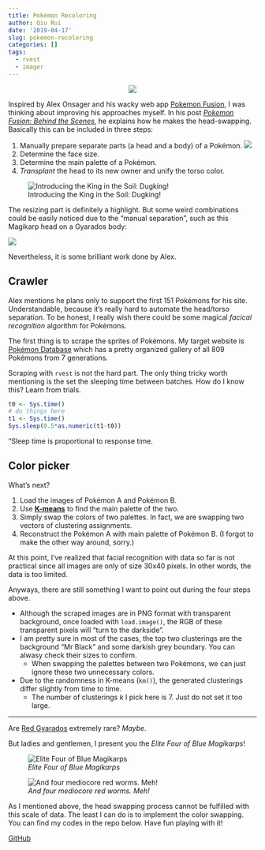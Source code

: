 ```yaml
---
title: Pokémon Recoloring
author: Qiu Rui
date: '2019-04-17'
slug: pokemon-recoloring
categories: []
tags:
  - rvest
  - imager
---
```


<center>
![](https://i.imgur.com/AAzmy6i.png)
</center>

Inspired by Alex Onsager and his wacky web app [Pokemon Fusion](https://pokemon.alexonsager.net/), I was thinking about improving his approaches myself. In his post *
[Pokemon Fusion: Behind the Scenes](https://www.alexonsager.net/2013/06/04/behind-the-scenes-pokemon-fusion.html)*, he explains how he makes the head-swapping. Basically this can be included in three steps:

1. Manually prepare separate parts (a head and a body) of a Pokémon. ![](/image/pokemon-1.png)
2. Determine the face size.
3. Determine the main palette of a Pokémon.
4. *Transplant* the head to its new owner and unify the torso color.

![Introducing the King in the Soil: Dugking!](/image/pokemon-dugking.png)

The resizing part is definitely a highlight. But some weird combinations could be easily noticed due to the "manual separation", such as this Magikarp head on a Gyarados body:

![](/image/pokemon-4.png)

Nevertheless, it is some brilliant work done by Alex.

## Crawler

Alex mentions he plans only to support the first 151 Pokémons for his site. Understandable, because it's really hard to automate the head/torso separation. To be honest, I really wish there could be some magical *facical recognition* algorithm for Pokémons.

The first thing is to scrape the sprites of Pokémons. My target website is [Pokémon Database](https://pokemondb.net/sprites) which has a pretty organized gallery of all 809 Pokémons from 7 generations.

Scraping with `rvest` is not the hard part. The only thing tricky worth mentioning is the set the sleeping time between batches. How do I know this? Learn from trials.

```r
t0 <- Sys.time()
# do things here
t1 <- Sys.time()
Sys.sleep(0.5*as.numeric(t1-t0))
```

<p class="caption">"Sleep time is proportional to response time.</p>

## Color picker

What's next?

1. Load the images of Pokémon A and Pokémon B.
2. Use [**K-means**](https://en.wikipedia.org/wiki/K-means_clustering) to find the main palette of the two.
3. Simply swap the colors of two palettes. In fact, we are swapping two vectors of clustering assignments.
4. Reconstruct the Pokémon A with main palette of Pokémon B. (I forgot to make the other way around, sorry.)

At this point, I've realized that facial recognition with data so far is not practical since all images are only of size 30x40 pixels. In other words, the data is too limited.

Anyways, there are still something I want to point out during the four steps above.

- Although the scraped images are in PNG format with transparent background, once loaded with `load.image()`, the RGB of these transparent pixels will "turn to the darkside".
- I am pretty sure in most of the cases, the top two clusterings are the background "Mr Black" and some darkish grey boundary. You can alwasy check their sizes to confirm.
    - When swapping the palettes between two Pokémons, we can just ignore these two unnecessary colors.
- Due to the randomness in K-means (`km()`), the generated clusterings differ slightly from time to time.
    - The number of clusterings $k$ I pick here is 7. Just do not set it too large.

***

Are [Red Gyarados](https://bulbapedia.bulbagarden.net/wiki/Red_Gyarados) extremely rare? *Maybe*.

But ladies and gentlemen, I present you the *Elite Four of Blue Magikarps*!

![*Elite Four of Blue Magikarps*](/image/pokemon-4xkarp.JPG)

![*And four mediocore red worms. Meh!*](/image/pokemon-4xgyara.JPG)

As I mentioned above, the head swapping process cannot be fulfilled with this scale of data. The least I can do is to implement the color swapping. You can find my codes in the repo below. Have fun playing with it!

<a href="https://github.com/rexarski/pokeswapR" class="btn btn-outline-primary">GitHub</a>
